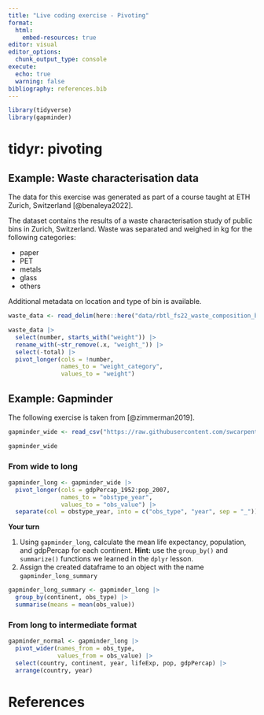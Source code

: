 ```yaml
---
title: "Live coding exercise - Pivoting"
format:
  html:
    embed-resources: true
editor: visual
editor_options: 
  chunk_output_type: console
execute:
  echo: true
  warning: false
bibliography: references.bib
---
```


```r
library(tidyverse)
library(gapminder)
```

# tidyr: pivoting

## Example: Waste characterisation data

The data for this exercise was generated as part of a course taught at ETH Zurich, Switzerland [@benaleya2022].

The dataset contains the results of a waste characterisation study of public bins in Zurich, Switzerland. Waste was separated and weighed in kg for the following categories:

-   paper
-   PET
-   metals
-   glass
-   others

Additional metadata on location and type of bin is available.

```r


waste_data <- read_delim(here::here("data/rbtl_fs22_waste_composition_bellevue.csv"), delim = ";")
```

```r

waste_data |>
  select(number, starts_with("weight")) |>
  rename_with(~str_remove(.x, "weight_")) |> 
  select(-total) |>
  pivot_longer(cols = !number,
               names_to = "weight_category",
               values_to = "weight")
```

## Example: Gapminder

The following exercise is taken from [@zimmerman2019].

```r

gapminder_wide <- read_csv("https://raw.githubusercontent.com/swcarpentry/r-novice-gapminder/main/episodes/data/gapminder_wide.csv")

```

```r

gapminder_wide
```

### From wide to long

```r

gapminder_long <- gapminder_wide |>
  pivot_longer(cols = gdpPercap_1952:pop_2007,
               names_to = "obstype_year",
               values_to = "obs_value") |>
  separate(col = obstype_year, into = c("obs_type", "year", sep = "_"))
```

**Your turn**

1.  Using `gapminder_long`, calculate the mean life expectancy, population, and gdpPercap for each continent. **Hint:** use the `group_by()` and `summarize()` functions we learned in the `dplyr` lesson.
2.  Assign the created dataframe to an object with the name `gapminder_long_summary`

```r
gapminder_long_summary <- gapminder_long |> 
  group_by(continent, obs_type) |> 
  summarise(means = mean(obs_value)) 
```

### From long to intermediate format

```r

gapminder_normal <- gapminder_long |> 
  pivot_wider(names_from = obs_type,
              values_from = obs_value) |> 
  select(country, continent, year, lifeExp, pop, gdpPercap) |> 
  arrange(country, year)
```

# References
